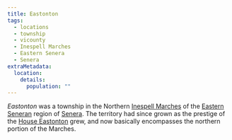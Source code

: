 ```yaml
---
title: Eastonton
tags:
  - locations
  - township
  - vicounty
  - Inespell Marches
  - Eastern Senera
  - Senera
extraMetadata:
  location:
    details:
      population: ""
---
```


*Eastonton* was a township in the Northern
[Inespell Marches](/locations/inespell-marches) of the
[Eastern Seneran](/locations/eastern-senera) region of [Senera](/locations/senera). The
territory had since grown as the prestige of the
[House Eastonton](/families/house-eastonton/) grew, and now basically
encompasses the northern portion of the Marches.
